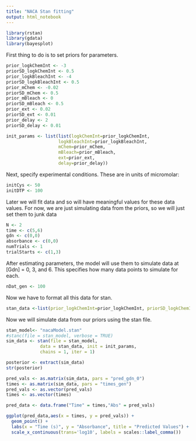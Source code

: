 ```yaml
---
title: "NACA Stan fitting"
output: html_notebook
---
```


```r
library(rstan)
library(gdata)
library(bayesplot)
```


First thing to do is to set priors for parameters.
```r
prior_logkChemInt <- -3
priorSD_logkChemInt <- 0.5
prior_logkBleachInt <- -4
priorSD_logkBleachInt <- 0.5
prior_mChem <- -0.02
priorSD_mChem <- 0.5
prior_mBleach <- 0
priorSD_mBleach <- 0.5
prior_ext <- 0.02
priorSD_ext <- 0.01
prior_delay <- 2
priorSD_delay <- 0.01

init_params <- list(list(logkChemInt=prior_logkChemInt,
                    logkBleachInt=prior_logkBleachInt,
                    mChem=prior_mChem,
                    mBleach=prior_mBleach,
                    ext=prior_ext,
                    delay=prior_delay))
```

Next, specify experimental conditions. These are in units of micromolar:
```r
initCys <- 50
initDTP <- 100
```

Later we will fit data and so will have meaningful values for these data values. For now, we are just simulating data from the priors, so we will just set them to junk data
```r
N <- 2
time <- c(5,6)
gdn <- c(0,0)
absorbance <- c(0,0)
numTrials <- 1
trialStarts <- c(1,3)
```

After estimating parameters, the model will use them to simulate data at [Gdn] = 0, 3, and 6. This specifies how many data points to simulate for each.
```r
nDat_gen <- 100
```


Now we have to format all this data for stan.
```r
stan_data <-list(prior_logkChemInt=prior_logkChemInt, priorSD_logkChemInt=priorSD_logkChemInt, prior_logkBleachInt=prior_logkBleachInt, priorSD_logkBleachInt=priorSD_logkBleachInt, prior_mChem=prior_mChem, priorSD_mChem=priorSD_mChem, prior_mBleach=prior_mBleach, priorSD_mBleach=priorSD_mBleach, prior_ext=prior_ext,priorSD_ext=priorSD_ext, prior_delay=prior_delay, priorSD_delay=priorSD_delay, initCys=initCys, initDTP=initDTP, N=N, time=time, gdn=gdn, absorbance=absorbance, numTrials=numTrials, trialStarts=trialStarts,nDat_gen=nDat_gen)
```


Now we will simulate data from our priors using the stan file.
```r
stan_model<- "nacaModel.stan"
#stanc(file = stan_model, verbose = TRUE)
sim_data <- stan(file = stan_model,
             data = stan_data, init = init_params,
             chains = 1, iter = 1)
```


```r
posterior <- extract(sim_data)
str(posterior)
```

```r
pred_vals <- as.matrix(sim_data, pars = "pred_gdn_0")
times <- as.matrix(sim_data, pars = "times_gen")
pred_vals <- as.vector(pred_vals)
times <- as.vector(times)

pred_data <- data.frame("Time" = times,"Abs" = pred_vals)

ggplot(pred_data,aes(x = times, y = pred_vals)) +
  geom_point() +
  labs(x = "Time (s)", y = "Absorbance", title = "Predicted Values") +
  scale_x_continuous(trans='log10', labels = scales::label_comma())

```


